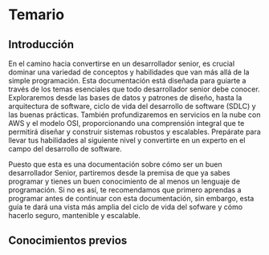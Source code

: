 # Temario

## Introducción

En el camino hacia convertirse en un desarrollador senior, es crucial dominar una variedad de conceptos y habilidades que van más allá de la simple programación. Esta documentación está diseñada para guiarte a través de los temas esenciales que todo desarrollador senior debe conocer. Exploraremos desde las bases de datos y patrones de diseño, hasta la arquitectura de software, ciclo de vida del desarrollo de software (SDLC) y las buenas prácticas. También profundizaremos en servicios en la nube con AWS y el modelo OSI, proporcionando una comprensión integral que te permitirá diseñar y construir sistemas robustos y escalables. Prepárate para llevar tus habilidades al siguiente nivel y convertirte en un experto en el campo del desarrollo de software.

Puesto que esta es una documentación sobre cómo ser un buen desarrollador Senior, partiremos desde la premisa de que ya sabes programar y tienes un buen conocimiento de al menos un lenguaje de programación. Si no es así, te recomendamos que primero aprendas a programar antes de continuar con esta documentación, sin embargo, esta guía te dará una vista más amplia del ciclo de vida del sofware y cómo hacerlo seguro, mantenible y escalable.

## Conocimientos previos
